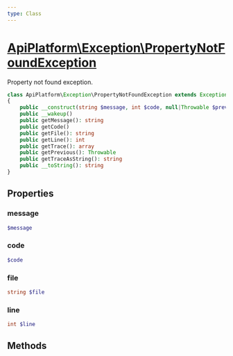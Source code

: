 ```yaml
---
type: Class
---
```


# [ApiPlatform\Exception\PropertyNotFoundException](/docs/v3.2/reference/Exception/PropertyNotFoundException)

Property not found exception.


```php
class ApiPlatform\Exception\PropertyNotFoundException extends Exception implements Stringable, Throwable, `<a href="/docs/v3.2/reference/Exception/ExceptionInterface">ApiPlatform\Exception\ExceptionInterface</a>`
{
    public __construct(string $message, int $code, null|Throwable $previous)
    public __wakeup()
    public getMessage(): string
    public getCode()
    public getFile(): string
    public getLine(): int
    public getTrace(): array
    public getPrevious(): Throwable
    public getTraceAsString(): string
    public __toString(): string
}
```
## Properties
### message

```php
$message
```



### code

```php
$code
```



### file

```php
string $file
```



### line

```php
int $line
```



## Methods
